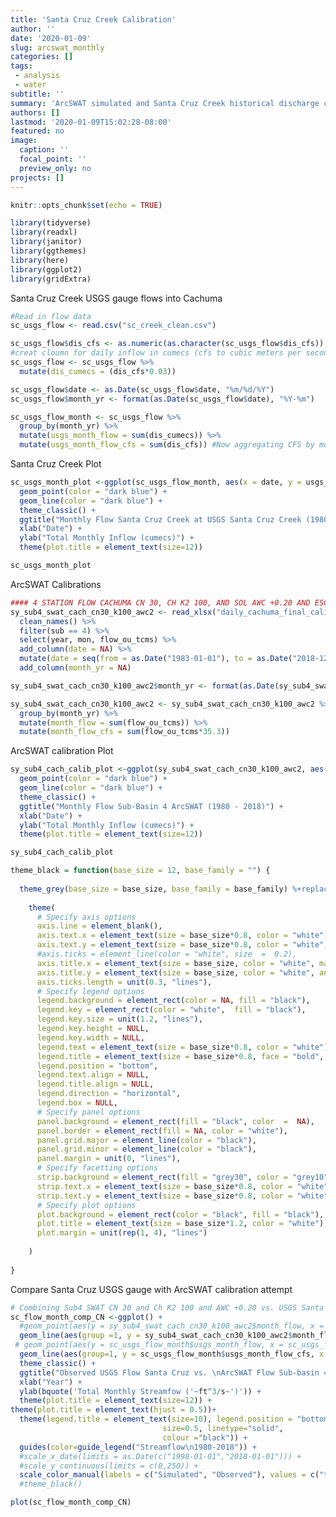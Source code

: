 ```yaml
---
title: 'Santa Cruz Creek Calibration'
author: ''
date: '2020-01-09'
slug: arcswat_monthly
categories: []
tags:
 - analysis
 - water
subtitle: ''
summary: 'ArcSWAT simulated and Santa Cruz Creek historical discharge calibration.'
authors: []
lastmod: '2020-01-09T15:02:28-08:00'
featured: no
image:
  caption: ''
  focal_point: ''
  preview_only: no
projects: []
---
```


```r
knitr::opts_chunk$set(echo = TRUE)
```

```r

library(tidyverse)
library(readxl)
library(janitor)
library(ggthemes)
library(here)
library(ggplot2)
library(gridExtra)

```

Santa Cruz Creek USGS gauge flows into Cachuma 
```r
#Read in flow data 
sc_usgs_flow <- read.csv("sc_creek_clean.csv")

sc_usgs_flow$dis_cfs <- as.numeric(as.character(sc_usgs_flow$dis_cfs))
#creat cloumn for daily inflow in cumecs (cfs to cubic meters per second (cumecs)) 
sc_usgs_flow <- sc_usgs_flow %>% 
  mutate(dis_cumecs = (dis_cfs*0.03)) 

sc_usgs_flow$date <- as.Date(sc_usgs_flow$date, "%m/%d/%Y")
sc_usgs_flow$month_yr <- format(as.Date(sc_usgs_flow$date), "%Y-%m")

sc_usgs_flow_month <- sc_usgs_flow %>% 
  group_by(month_yr) %>% 
  mutate(usgs_month_flow = sum(dis_cumecs)) %>% 
  mutate(usgs_month_flow_cfs = sum(dis_cfs)) #Now aggregating CFS by month for report 


```

Santa Cruz Creek Plot
```r

sc_usgs_month_plot <-ggplot(sc_usgs_flow_month, aes(x = date, y = usgs_month_flow)) +
  geom_point(color = "dark blue") +
  geom_line(color = "dark blue") +
  theme_classic() +
  ggtitle("Monthly Flow Santa Cruz Creek at USGS Santa Cruz Creek (1980 - 2018)") +
  xlab("Date") +
  ylab("Total Monthly Inflow (cumecs)") +
  theme(plot.title = element_text(size=12))

sc_usgs_month_plot

```

ArcSWAT Calibrations
```r
#### 4 STATION FLOW CACHUMA CN 30, CH K2 100, AND SOL AWC +0.20 AND ESCO 50
sy_sub4_swat_cach_cn30_k100_awc2 <- read_xlsx("daily_cachuma_final_calibration_rch.xlsx") %>% 
  clean_names() %>% 
  filter(sub == 4) %>%
  select(year, mon, flow_ou_tcms) %>% 
  add_column(date = NA) %>% 
  mutate(date = seq(from = as.Date("1983-01-01"), to = as.Date("2018-12-31"), by = 'day')) %>% # Add date column
  add_column(month_yr = NA)

sy_sub4_swat_cach_cn30_k100_awc2$month_yr <- format(as.Date(sy_sub4_swat_cach_cn30_k100_awc2$date), "%Y-%m")

sy_sub4_swat_cach_cn30_k100_awc2 <- sy_sub4_swat_cach_cn30_k100_awc2 %>% 
  group_by(month_yr) %>% 
  mutate(month_flow = sum(flow_ou_tcms)) %>% 
  mutate(month_flow_cfs = sum(flow_ou_tcms*35.3))

```

ArcSWAT calibration Plot
```r

sy_sub4_cach_calib_plot <-ggplot(sy_sub4_swat_cach_cn30_k100_awc2, aes(x = date, y = month_flow)) +
  geom_point(color = "dark blue") +
  geom_line(color = "dark blue") +
  theme_classic() +
  ggtitle("Monthly Flow Sub-Basin 4 ArcSWAT (1980 - 2018)") +
  xlab("Date") +
  ylab("Total Monthly Inflow (cumecs)") +
  theme(plot.title = element_text(size=12))

sy_sub4_cach_calib_plot

```


```r
theme_black = function(base_size = 12, base_family = "") {
 
  theme_grey(base_size = base_size, base_family = base_family) %+replace%
 
    theme(
      # Specify axis options
      axis.line = element_blank(),  
      axis.text.x = element_text(size = base_size*0.8, color = "white", lineheight = 0),  
      axis.text.y = element_text(size = base_size*0.8, color = "white", lineheight = 0),  
      #axis.ticks = element_line(color = "white", size  =  0.2),  
      axis.title.x = element_text(size = base_size, color = "white", margin = margin(0, 10, 0, 0)),  
      axis.title.y = element_text(size = base_size, color = "white", angle = 90, margin = margin(0, 10, 0, 0)),  
      axis.ticks.length = unit(0.3, "lines"),   
      # Specify legend options
      legend.background = element_rect(color = NA, fill = "black"),  
      legend.key = element_rect(color = "white",  fill = "black"),  
      legend.key.size = unit(1.2, "lines"),  
      legend.key.height = NULL,  
      legend.key.width = NULL,      
      legend.text = element_text(size = base_size*0.8, color = "white"),  
      legend.title = element_text(size = base_size*0.8, face = "bold", hjust = 0, color = "white"),  
      legend.position = "bottom",  
      legend.text.align = NULL,  
      legend.title.align = NULL,  
      legend.direction = "horizontal",  
      legend.box = NULL, 
      # Specify panel options
      panel.background = element_rect(fill = "black", color  =  NA),  
      panel.border = element_rect(fill = NA, color = "white"),  
      panel.grid.major = element_line(color = "black"),  
      panel.grid.minor = element_line(color = "black"),  
      panel.margin = unit(0, "lines"),   
      # Specify facetting options
      strip.background = element_rect(fill = "grey30", color = "grey10"),  
      strip.text.x = element_text(size = base_size*0.8, color = "white"),  
      strip.text.y = element_text(size = base_size*0.8, color = "white",angle = -90),  
      # Specify plot options
      plot.background = element_rect(color = "black", fill = "black"),  
      plot.title = element_text(size = base_size*1.2, color = "white"),  
      plot.margin = unit(rep(1, 4), "lines")
 
    )
 
}
```



Compare Santa Cruz USGS gauge with ArcSWAT calibration attempt
```r

# Combining Sub4 SWAT CN 30 and Ch K2 100 and AWC +0.20 vs. USGS Santa Cruz
sc_flow_month_comp_CN <-ggplot() +
  #geom_point(aes(y = sy_sub4_swat_cach_cn30_k100_awc2$month_flow, x = sy_sub4_swat_cach_cn30_k100_awc2$date, color = "month_flow"), alpha = 0.4) +
  geom_line(aes(group =1, y = sy_sub4_swat_cach_cn30_k100_awc2$month_flow_cfs, x = sy_sub4_swat_cach_cn30_k100_awc2$date, color = "month_flow_cfs"), alpha = 0.6, size = 1) +
 # geom_point(aes(y = sc_usgs_flow_month$usgs_month_flow, x = sc_usgs_flow_month$date, color = "usgs_month_flow"), alpha = 0.4) +
  geom_line(aes(group=1, y = sc_usgs_flow_month$usgs_month_flow_cfs, x = sc_usgs_flow_month$date, color = "usgs_month_flow_cfs"), alpha = 0.6, size = 1) +
  theme_classic() +
  ggtitle("Observed USGS Flow Santa Cruz vs. \nArcSWAT Flow Sub-basin 4\n ") +
  xlab("Year") +
  ylab(bquote('Total Monthly Streamfow ('~ft^3/s~')')) + 
  theme(plot.title = element_text(size=12)) +
theme(plot.title = element_text(hjust = 0.5))+
  theme(legend.title = element_text(size=10), legend.position = "bottom", legend.background = element_rect(fill="white",
                                  size=0.5, linetype="solid", 
                                  colour ="black")) +
  guides(color=guide_legend("Streamflow\n1980-2018")) +
  #scale_x_date(limits = as.Date(c("1998-01-01","2018-01-01"))) +
  #scale_y_continuous(limits = c(0,250)) +
  scale_color_manual(labels = c("Simulated", "Observed"), values = c("turquoise4", "firebrick1")) #+
  #theme_black()

plot(sc_flow_month_comp_CN)
```
